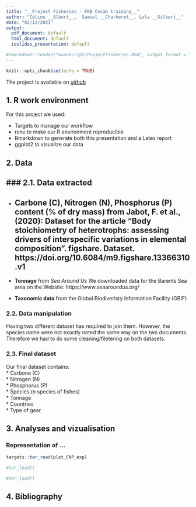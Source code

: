 ```yaml
---
title: "__Project Fisheries - FRB Cesab training__"
author: "Céline __Albert__,  Samuel __Charberet__, Lola __Gilbert__"
date: "02/12/2021"
output:
  pdf_document: default
  html_document: default
  ioslides_presentation: default

#rmarkdown::render("manuscript/ProjectFisheries.Rmd", output_format = "ioslides_presentation", output_file = "presentation.html")
---
```


```r
knitr::opts_chunk$set(echo = TRUE)
```

The project is available on _[github](https://github.com/samuelcharberet/project.frb.fisheries)_

## 1. R work environment

For this project we used:  

* Targets to manage our workflow
* renv to make our R environment reproducible
* Rmarkdown to generate both this presentation and a Latex report
* ggplot2  to visualize our data

## 2. Data
### 2.1. Data extracted  
---
* __Carbone (C), Nitrogen (N), Phosphorus (P)__ content (% of dry mass) from Jabot, F. et al., (2020): Dataset for the article "Body stoichiometry of heterotrophs: assessing drivers of interspecific variations in elemental composition". figshare. Dataset. https://doi.org/10.6084/m9.figshare.13366310.v1  
---
* __Tonnage__ from _Sea Around Us_ We downloaded data for the Barents Sea area on the Website:  https://www.seaaroundus.org/

* __Taxonomic data__ from the Global Biodiveristy Information Facility (GBIF)

### 2.2. Data manipulation  

Having two different dataset has required to join them. However, the species name were not exactly noted the same way on the two documents. Therefore we had to do some cleaning/filetering on both datasets. 


### 2.3. Final dataset  

Our final dataset contains:  
* Carbone (C)  
* Nitrogen (N)  
* Phosphorus (P)  
* Species (n species of fishes)  
* Tonnage  
* Countries  
* Type of gear  

## 3. Analyses and vizualisation

### Representation of ...
```r
targets::tar_read(plot_CNP_exp)

```

```r
#tar_load()

```

```r
#tar_load()

```


## 4. Bibliography


